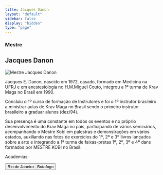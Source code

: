 ```yaml
---
title: Jacques Danon
layout: "default"
sidebar: false
display: "hidden"
type: "page"
---
```



<h3 className="font-semibold">Mestre</h3>
<h2 className="text-3xl font-semibold">Jacques Danon</h2>

<Image
  src="/pt/images/federacao/instrutores-licenciados/jacques-danon.png"
  alt="Mestre Jacques Danon"
  width={400}
  height={400}
  className="float-right mt-6 mb-4 ml-6 h-auto w-sm max-w-1/2"
/>

Jacques E. Danon, nascido em 1972, casado, formado em Medicina na UFRJ e em anestesiologia no H.M.Miguel Couto, integrou a 1ª turma de Krav Maga no Brasil em 1990.

Concluiu o 1º curso de formação de Instrutores e foi o 1º instrutor brasileiro a ministrar aulas de Krav Maga no Brasil sendo o primeiro instrutor brasileiro a graduar alunos (dez/94).

Sua presença é uma constante em todos os eventos e no próprio desenvolvimento do Krav Maga no país, participando de vários seminários, acompanhando o Mestre Kobi em palestras e demonstrações em vários estados, auxiliando nas fotos de exercícios do 1º, 2º e 3º livros lançados sobre a arte e integrando a 1ª turma de faixas-pretas 1º, 2º, 3º e 4º dans formados por MESTRE KOBI no Brasil.

Academias:

<div asChild className="mt-6 w-full">
  <Button
    asChild
    size="free"
    className="mx-auto bg-red-500 text-center text-xl hover:cursor-pointer">
    <Link href="/academias/brasil/rio-de-janeiro/botafogo">
      Rio de Janeiro - Botafogo
    </Link>
  </Button>
</div>
